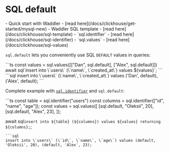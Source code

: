 
# SQL default
<Prerequisites>
- Quick start with Waddler - [read here](/docs/clickhouse/get-started/mysql-new)
- Waddler SQL template - [read here](/docs/clickhouse/sql-template)
- `sql.identifier` - [read here](/docs/clickhouse/sql-identifier)
- `sql.values` - [read here](/docs/clickhouse/sql-values)
</Prerequisites>
<br/>

`sql.default` lets you conveniently use SQL `DEFAULT` values in queries:
<Section>
```ts
const values = sql.values([["Dan", sql.default], ["Alex", sql.default]])
await sql`insert into \`users\` (\`name\`, \`created_at\`) values ${values}`;
```
```sql
insert into \`users\` (\`name\`, \`created_at\`) values ('Dan', default), ('Alex', default);
```
</Section>

Complete example with [`sql.identifier`](/docs/clickhouse/sql-identifier) and `sql.default`:
<Section>
```ts
const table = sql.identifier("users")
const columns = sql.identifier(["id", "name", "age"]);
const values = sql.values([
  [sql.default, "Oleksii", 20],
  [sql.default, "Alex", 23],
]);

await sql`insert into ${table} (${columns}) values ${values} returning ${columns};`;
```
```sql
insert into \`users\` (\`id\`, \`name\`, \`age\`) values (default, 'Oleksii', 20), (default, 'Alex', 23);
```
</Section>